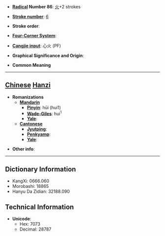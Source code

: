 * '''[[Wiktionary:Chinese radical index| Radical]] Number 86''': [[Wiktionary:Chinese radical index 火|火]]+2 strokes

* '''[[Wiktionary:Chinese total strokes index|Stroke number]]''': [[Wiktionary:Chinese total strokes index 6|6]]

* '''Stroke order''': 

* '''[[Wiktionary:Chinese four corner index|Four-Corner System]]''': 

* '''[[Wiktionary:Chinese Cangjie index|Cangjie input]]''': 心火 (PF)

* '''Graphical Significance and Origin''': 

* '''Common Meaning'''

----

== [[Chinese]] [[Hanzi]] ==

* '''Romanizations'''
** '''[[Mandarin]]'''
*** '''[[Pinyin]]''': hūi (hui1)
*** '''[[Wade-Giles]]''': hui<sup>1</sup>
*** '''[[Yale]]''': 
** '''[[Cantonese]]'''
*** '''[[Jyutping]]''':
*** '''[[Penkyamp]]''': 
*** '''[[Yale]]''': 

* '''Other info''': 

----

== Dictionary Information ==

* KangXi: 0666.060
* Morobashi: 18865
* Hanyu Da Zidian: 32188.090

== Technical Information ==

* '''Unicode''':
** Hex: 7073
** Decimal: 28787